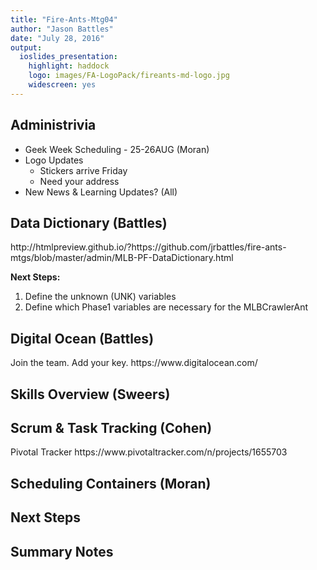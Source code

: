 ```yaml
---
title: "Fire-Ants-Mtg04"
author: "Jason Battles"
date: "July 28, 2016"
output: 
  ioslides_presentation: 
    highlight: haddock
    logo: images/FA-LogoPack/fireants-md-logo.jpg
    widescreen: yes
---
```

## Administrivia
- Geek Week Scheduling - 25-26AUG (Moran)
- Logo Updates 
    * Stickers arrive Friday
    * Need your address
- New News & Learning Updates? (All)

## Data Dictionary (Battles)

http://htmlpreview.github.io/?https://github.com/jrbattles/fire-ants-mtgs/blob/master/admin/MLB-PF-DataDictionary.html

**Next Steps:**

1. Define the unknown (UNK) variables
2. Define which Phase1 variables are necessary for the MLBCrawlerAnt

## Digital Ocean (Battles)
Join the team.  Add your key.
https://www.digitalocean.com/

## Skills Overview (Sweers)

## Scrum & Task Tracking (Cohen)

Pivotal Tracker
https://www.pivotaltracker.com/n/projects/1655703

## Scheduling Containers (Moran)

## Next Steps

## Summary Notes


                                
